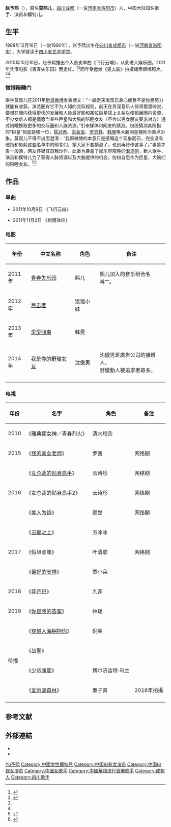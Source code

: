 {{藝人
| 姓名     = 赵予熙
| 類型     = 女演员
| 圖片     = 
| 圖片簡介 = 
| 羅馬拼音 = Mo Xier
| 英文名   = {{lang|en|Winnie}}
| 綽號     = 熙儿
| 本名     = 莫熙儿
| 國籍     = {{PRC}}
| 民族     = 汉族
| 出生日期 = {{birth date and age|1988|12|16}}（一说1990年）
| 出生地點 = {{CHN-1949}}[[四川省|四川省]][[成都市|成都市]]（一说[[河南省|河南省]][[洛阳市|洛阳市]]）
| 逝世日期 = 
| 逝世地點 = 
| 職業     = 演员、模特、歌手
| 語言     = 汉语
| 教育程度 = [[四川省艺术学院|四川省艺术学院]]
| 宗教信仰 =  
| 配偶     = 
| 音樂類型 =[[流行音乐|流行音乐]]
| 出道作   = 《飞行云端》  
| 代表作   = 
| 活躍年代 = 2010年至今
| 經紀公司 = 云梵文化经纪公司
| 網站     = 
| 獎項     = 
| IMDb    = 5597336
}}
'''赵予熙'''（{{bd|1988年|12月16日|catIdx=Zhao赵}}），原名'''莫熙儿'''，[[四川省|四川]][[成都市|成都]]（一说[[河南省|河南省]][[洛阳市|洛阳市]]）人，中国大陆知名歌手、演员和模特儿。

== 生平 ==
1988年12月16日（一说1990年），赵予熙出生在[[四川省|四川省]][[成都市|成都市]]（一说[[河南省|河南省]][[洛阳市|洛阳市]]），大学就读于[[四川省艺术学院|四川省艺术学院]]。

2010年10月10日，赵予熙推出个人首支单曲《飞行云端》，从此进入娱乐圈。2011年凭借电影《青春失乐园》而走红。<ref name="carrot">{{cite news |author1=魏新民 |title=莫熙儿拍《男人装》剧情大片 遭绑架凄美出镜(组图) |url=http://news.cntv.cn/20111207/119325.shtml |accessdate=2020-12-08 |work=中国网络电视台 |date=2011-12-07}}</ref><ref name="pumpkin">{{cite news |title=莫熙儿拍摄《男人装》剧情大片凄美出镜(图) |url=http://ent.sina.com.cn/s/m/2011-12-06/10153500266.shtml |accessdate=2020-12-08 |work=新浪 |date=2011-12-06}}</ref>同年受邀给《[[男人装|男人装]]》拍摄绳索捆绑照片。<ref name="carrot"/><ref name="pumpkin"/>

=== 微博陪睡门 ===
歌手莫熙儿在2011年[[新浪微博|新浪微博]]发表博文：“一路走来发现已身心疲惫不是你想努力就能有收获。演艺圈有它不为人知的交际规则，前天在资深音乐人徐哥那里听说，要想在圈内获得更快的发展和人脉最好能和某位巨星搭上关系以便拓展圈内资源，不少女新人都是情愿当某些巨星和大腕的陪睡女友（不会以男女朋友要求对方）通过陪睡换取更多的交际圈和人脉资源。”引来媒体和网友的猜测。纷纷猜测其所指的“巨星”到底是哪一位，[[陈冠希|陈冠希]]、[[洪金宝|洪金宝]]、[[罗志祥|罗志祥]]、[[韩庚|韩庚]]等大腕明星被称为重点对象。莫熙儿不得不出面澄清：“我原微博的本意只是感慨这个现象而已，完全没有暗指和影射这些名单中的前辈们，望大家不要猜测了，也别再炒作这事了。”事情才告一段落，网友怀疑其自我炒作。此事也暴露了娱乐界陪睡的[[潜规则|潜规则]]，新人歌手、演员和模特儿为了获得人脉资源以及大腕提供的机会，纷纷自愿作为巨星、大腕们的陪睡女友。<ref>{{cite web|url=http://www.chinanews.com/yl/2011/10-27/3417489.shtml|title=陈冠希卷入"巨星陪睡交际" 莫熙儿否认影射|accessdate=2012-01-25|date=2011-10-27|work=中国新闻网|archive-date=2016-03-05|archive-url=https://web.archive.org/web/20160305042545/http://www.chinanews.com/yl/2011/10-27/3417489.shtml|dead-url=no}}</ref><ref>{{cite web|url=http://tv.people.com.cn/GB/79889/15990329.html|title=歌手莫熙儿微博爆"与巨星陪睡交际"潜规则|accessdate=2012-01-25|date=2011-10-24|work=人民网|deadurl=yes|archiveurl=https://web.archive.org/web/20120125124242/http://tv.people.com.cn/GB/79889/15990329.html|archivedate=2012-01-25}}</ref>

== 作品 ==
=== 单曲 ===
*2011年10月9日 《飞行云端》

*2011年11月2日 《刺猬效应》

=== 电影 ===
{| class="wikitable"
|-
! 年份 !! 中文名称  !! 角色  !! 备注
|-
| 2011年 || [[青春失乐园|青春失乐园]] || 熙儿 || 熙儿加入的音乐组合名叫“{{lang|en|Smile Queen}}”。
|-
| 2012年 || [[目击者|目击者]] ||  饭馆小妹 || 
|-
| 2013年 || [[愛愛囧事|愛愛囧事]] || 蘇曼 ||   
|-
| 2014年 || [[我是你的野蠻女友|我是你的野蠻女友]] || 沈傲男 ||  沈傲男是廣告公司的接班人，<br>野蠻動人被追求者眾多。
|-
|}

=== 电視===
{| class="wikitable"
|-
! 年份 !! 名字 !! 角色!! 备注
|-
| 2010 || 《[[雅典娜女神|雅典娜女神]]／青春烈火》|| 清水玲奈 ||
|-
|rowspan="1"|2015 ||《[[我的美女老师|我的美女老师]]》|| 罗茜 ||网络剧
|-
|rowspan="3"|2016 || 《[[女总裁的贴身高手|女总裁的贴身高手]]》|| 云诗彤 ||网络剧
|-
| 《女总裁的贴身高手2》 || 云诗彤 ||网络剧
|-
| 《[[美人为馅|美人为馅]]》 || 顾然 ||网络剧
|-
|rowspan="3"| 2017 || 《[[云巅之上|云巅之上]]》 || 方冰冰 ||
|-
|《假凤虚凰》 || 叶清歌 ||网络剧
|-
| 《[[最好的安排|最好的安排]]》 || 贾小朵 ||
|-
| 2018 || 《[[莽荒纪|莽荒纪]]》 || 九莲 ||
|-
| 2019 || 《[[你是我的答案|你是我的答案]]》 || 林瑶 ||
|-
|rowspan="4"| 待播 ||《[[穿越人海拥抱你|穿越人海拥抱你]]》 || 倪笑 ||
|-
|   《战警》 ||  ||
|-
|    《[[少帝康熙|少帝康熙]]》 || 博尔济吉特·乌兰 ||
|-
| 《[[爱雨满森林|爱雨满森林]]》 || 秦子青 ||2016年拍攝
|-
|}

==参考文献==
<div class="references-small">
<references></references>
</div>

==外部連結==
*{{Sinaweibo|moxierwinnie|赵予熙}}
*{{Douban people|1320461}}
{{DEFAULTSORT:Zhao赵予熙}}
[[Category:赵姓|Yu予熙]]
[[Category:中國女性模特兒|Category:中國女性模特兒]]
[[Category:中国电影女演员|Category:中国电影女演员]]
[[Category:中国电视女演员|Category:中国电视女演员]]
[[Category:中國女歌手|Category:中國女歌手]]
[[Category:中國華語流行音樂歌手|Category:中國華語流行音樂歌手]]
[[Category:成都人|Category:成都人]]
[[Category:四川歌手|Category:四川歌手]]